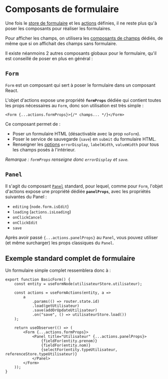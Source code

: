 
<Meta title="Modèle métier/Composants de formulaire" />

# Composants de formulaire

Une fois le [store de formulaire](/docs/modèle-métier-stores-de-formulaire--docs) et les [actions](/docs/modèle-métier-actions-de-formulaires--docs) définies, il ne reste plus qu'à poser les composants pour réaliser les formulaires.

Pour afficher les champs, on utilisera les [composants de champs](/docs/modèle-métier-afficher-des-champs--docs#méthodes-de-champs) dédiés, de même que si on affichait des champs sans formulaire.

Il existe néanmoins 2 autres composants globaux pour le formulaire, qu'il est conseillé de poser en plus en général :

## `Form`

`Form` est un composant qui sert à poser le formulaire dans un composant React.

L'objet d'actions expose une propriété **`formProps`** dédiée qui contient toutes les props nécessaires au `Form`, donc son utilisation est très simple :

```tsx
<Form {...actions.formProps}>{/* champs... */}</Form>
```

Ce composant permet de :

-   Poser un formulaire HTML (désactivable avec la prop `noForm`).
-   Poser le service de sauvegarde (`save`) en `submit` du formulaire HTML.
-   Renseigner les [options](/docs/modèle-métier-afficher-des-champs--docs#fieldoptions) `errorDisplay`, `labelWidth`, `valueWidth` pour tous les champs posés à l'intérieur.

_Remarque : `formProps` renseigne donc `errorDisplay` et `save`._

## `Panel`

Il s'agit du composant [`Panel`](/docs/mise-en-page-panel--docs) standard, pour lequel, comme pour `Form`, l'objet d'actions expose une propriété dédiée **`panelProps`**, avec les propriétés suivantes du Panel :

-   `editing` (`node.form.isEdit`)
-   `loading` (`actions.isLoading`)
-   `onClickCancel`
-   `onClickEdit`
-   `save`

Après avoir passé `{...actions.panelProps}` au `Panel`, vous pouvez utiliser (et même surcharger) les props classiques du `Panel`.

## Exemple standard complet de formulaire

Un formulaire simple complet ressemblera donc à :

```tsx
export function BasicForm() {
    const entity = useFormNode(utilisateurStore.utilisateur);

    const actions = useFormActions(entity, a =>
        a
            .params(() => router.state.id)
            .load(getUtilisateur)
            .save(addOrUpdateUtilisateur)
            .on("save", () => utilisateurStore.load())
    );

    return useObserver(() => (
        <Form {...actions.formProps}>
            <Panel title="Utilisateur" {...actions.panelProps}>
                {fieldFor(entity.prenom)}
                {fieldFor(entity.nom)}
                {selectFor(entity.typeUtilisateur, referenceStore.typeUtilisateur)}
            </Panel>
        </Form>
    ));
}
```
